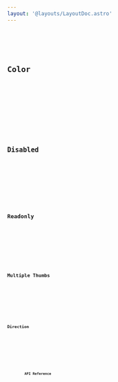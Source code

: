 ```yaml
---
layout: '@layouts/LayoutDoc.astro'
---
```








<Preview client:load>
	<Fragment slot="preview">
		<Default client:visible />
	</Fragment>
	<Fragment slot="code">
		<Code code={DefaultRaw} lang="svelte" />
	</Fragment>
</Preview>

## Color

<Preview client:load>
	<Fragment slot="preview">
		<Color client:visible />
	</Fragment>
	<Fragment slot="code">
		<Code code={ColorRaw} lang="svelte" />
	</Fragment>
</Preview>

## Disabled

<Preview client:load>
	<Fragment slot="preview">
		<Disabled client:visible />
	</Fragment>
	<Fragment slot="code">
		<Code code={DisabledRaw} lang="svelte" />
	</Fragment>
</Preview>

## Readonly

<Preview client:load>
	<Fragment slot="preview">
		<Readonly client:visible />
	</Fragment>
	<Fragment slot="code">
		<Code code={ReadonlyRaw} lang="svelte" />
	</Fragment>
</Preview>

## Multiple Thumbs

<Preview client:load>
	<Fragment slot="preview">
		<MultipleThumbs client:visible />
	</Fragment>
	<Fragment slot="code">
		<Code code={MultipleThumbsRaw} lang="svelte" />
	</Fragment>
</Preview>

## Direction

<Preview client:load>
	<Fragment slot="preview">
		<Dir client:visible />
	</Fragment>
	<Fragment slot="code">
		<Code code={DirRaw} lang="svelte" />
	</Fragment>
</Preview>

## API Reference

<ApiTable />
